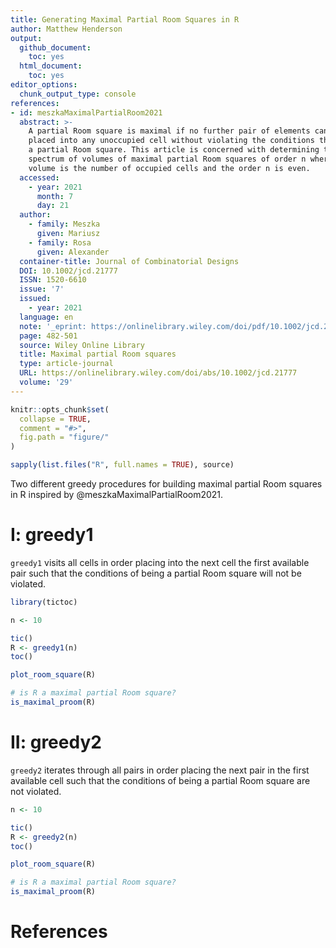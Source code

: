 ```yaml
---
title: Generating Maximal Partial Room Squares in R
author: Matthew Henderson
output:
  github_document:
    toc: yes
  html_document:
    toc: yes
editor_options: 
  chunk_output_type: console
references:
- id: meszkaMaximalPartialRoom2021
  abstract: >-
    A partial Room square is maximal if no further pair of elements can be
    placed into any unoccupied cell without violating the conditions that define
    a partial Room square. This article is concerned with determining the
    spectrum of volumes of maximal partial Room squares of order n where the
    volume is the number of occupied cells and the order n is even.
  accessed:
    - year: 2021
      month: 7
      day: 21
  author:
    - family: Meszka
      given: Mariusz
    - family: Rosa
      given: Alexander
  container-title: Journal of Combinatorial Designs
  DOI: 10.1002/jcd.21777
  ISSN: 1520-6610
  issue: '7'
  issued:
    - year: 2021
  language: en
  note: '_eprint: https://onlinelibrary.wiley.com/doi/pdf/10.1002/jcd.21777'
  page: 482-501
  source: Wiley Online Library
  title: Maximal partial Room squares
  type: article-journal
  URL: https://onlinelibrary.wiley.com/doi/abs/10.1002/jcd.21777
  volume: '29'
---
```


<!-- README.md is generated from README.Rmd. Please edit that file -->

```r
knitr::opts_chunk$set(
  collapse = TRUE,
  comment = "#>",
  fig.path = "figure/"
)

sapply(list.files("R", full.names = TRUE), source)
```

Two different greedy procedures
for building maximal partial Room squares
in R
inspired by
@meszkaMaximalPartialRoom2021.

# I: greedy1

`greedy1`
visits all cells in order placing
into the next cell the first available
pair such that the conditions
of being a partial Room square
will not be violated.

```r
library(tictoc)

n <- 10

tic()
R <- greedy1(n)
toc()
```

```r
plot_room_square(R)
```

```r
# is R a maximal partial Room square?
is_maximal_proom(R)
```

# II: greedy2

`greedy2`
iterates through all pairs in order
placing the next pair in the first available cell
such that the conditions of being a partial
Room square are not violated.

```r
n <- 10

tic()
R <- greedy2(n)
toc()
```

```r
plot_room_square(R)
```

```r
# is R a maximal partial Room square?
is_maximal_proom(R)
```

# References